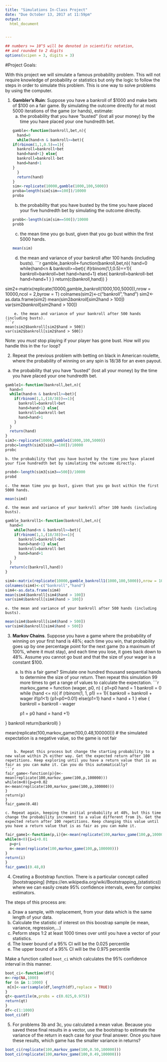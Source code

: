 ```yaml
---
title: "Simulations In-Class Project"
date: "Due October 13, 2017 at 11:59pm"
output:
  html_document


---
```


<style type="text/css">
.table {

    width: 80%;
    margin-left:10%; 
    margin-right:10%;
}
</style>
```r
## numbers >= 10^5 will be denoted in scientific notation,
## and rounded to 2 digits
options(scipen = 3, digits = 3)
```




#Project Goals:


With this project we will simulate a famous probability problem. This will not require knowledge of probability or statistics but only the logic to follow the steps in order to simulate this problem. This is one way to solve problems by using the computer. 

 1. **Gambler's Ruin**: Suppose you have a bankroll of $1000 and make bets of $100 on a fair game. By simulating the outcome directly for at most 5000 iterations of the game (or hands), estimate:
    a. the probability that you have "busted" (lost all your money) by the time you have placed your one hundredth bet. 
```r
gamble<-function(bankroll,bet,n){
  hand=0
  while(hand<n & bankroll>=bet){
    if(rbinom(1,1,0.5)==1){
      bankroll=bankroll+bet
      hand=hand+1} else{
      bankroll=bankroll-bet
      hand=hand+1
    }
  }
  return(hand)
}
sim<-replicate(10000,gamble(1000,100,5000))
proba=length(sim[sim==100])/10000
proba
```
    b. the probability that you have busted by the time you have placed your five hundredth bet by simulating the outcome directly. 
```r
probb<-length(sim[sim==500])/10000
probb
```
    c. the mean time you go bust, given that you go bust within the first 5000 hands.
```r
mean(sim)
```
    d. the mean and variance of your bankroll after 100 hands (including busts).
```r
gamble_bankroll<-function(bankroll,bet,n){
  hand=0
    while(hand<n & bankroll>=bet){
    if(rbinom(1,1,0.5)==1){
      bankroll=bankroll+bet
      hand=hand+1} else{
      bankroll=bankroll-bet
      hand=hand+1
    }
  }
  return(c(bankroll,hand))
}

sim2<-matrix(replicate(10000,gamble_bankroll(1000,100,5000)),nrow = 10000,ncol = 2,byrow = T)
colnames(sim2)<-c("bankroll","hand")
sim2<-as.data.frame(sim2)
mean(sim2$bankroll[sim2$hand > 100])
var(sim2$bankroll[sim2$hand > 100])
```
    e. the mean and variance of your bankroll after 500 hands (including busts).
```r
mean(sim2$bankroll[sim2$hand > 500])
var(sim2$bankroll[sim2$hand > 500])
```
Note: you *must* stop playing if your player has gone bust. How will you handle this in the `for` loop?

2. Repeat the previous problem with betting on black in American roulette, where the probability of winning on any spin is 18/38 for an even payout.
a. the probability that you have "busted" (lost all your money) by the time you have placed your one hundredth bet. 
```r
gamble1<-function(bankroll,bet,n){
  hand=0
  while(hand<n & bankroll>=bet){
    if(rbinom(1,1,(18/38))==1){
      bankroll=bankroll+bet
      hand=hand+1} else{
      bankroll=bankroll-bet
      hand=hand+1
    }
  }
  return(hand)
}
sim3<-replicate(10000,gamble1(1000,100,5000))
probc=length(sim3[sim3==100])/10000
probc
```
    b. the probability that you have busted by the time you have placed your five hundredth bet by simulating the outcome directly. 
```r
probd<-length(sim3[sim3==500])/10000
probd
```
    c. the mean time you go bust, given that you go bust within the first 5000 hands.
```r
mean(simd)
```
    d. the mean and variance of your bankroll after 100 hands (including busts).
```r
gamble_bankroll1<-function(bankroll,bet,n){
  hand=0
    while(hand<n & bankroll>=bet){
    if(rbinom(1,1,(18/38))==1){
      bankroll=bankroll+bet
      hand=hand+1} else{
      bankroll=bankroll-bet
      hand=hand+1
    }
  }
  return(c(bankroll,hand))
}

sim4<-matrix(replicate(10000,gamble_bankroll1(1000,100,5000)),nrow = 10000,ncol = 2,byrow = T)
colnames(sim4)<-c("bankroll","hand")
sim4<-as.data.frame(sim4)
mean(sim4$bankroll[sim4$hand > 100])
var(sim4$bankroll[sim4$hand > 100])
```
    e. the mean and variance of your bankroll after 500 hands (including busts).
```r
mean(sim4$bankroll[sim4$hand > 500])
var(sim4$bankroll[sim4$hand > 500])
```

3. **Markov Chains**. Suppose you have a game where the probability of winning on your first hand is 48%; each time you win, that probability goes up by one percentage point for the next game (to a maximum of 100%, where it must stay), and each time you lose, it goes back down to 48%. Assume you cannot go bust and that the size of your wager is a constant $100.
   a. Is this a fair game? Simulate one hundred thousand sequential hands to determine the size of your return. Then repeat this simulation 99 more times to get a range of values to calculate the expectation.
```r
markov_game = function (wager, p0, n) {
  p1=p0
  hand = 1
  bankroll = 0
  while (hand <= n){
    if (rbinom(1, 1, p1) == 1){
      bankroll = bankroll + wager
      if(p1<1)
     {p1=p0+0.01}
     else{p1=1}
      hand = hand + 1
    } else { 
    bankroll = bankroll - wager
  
      p1 = p0
      hand = hand +1}
    
  } 
  bankroll
  return(bankroll)
}

mean(replicate(100,markov_game(100,0.48,100000)))
# the simulated expectation is a negative value, so the game is not fair
```

    b. Repeat this process but change the starting probability to a new value within 2% either way. Get the expected return after 100 repetitions. Keep exploring until you have a return value that is as fair as you can make it. Can you do this automatically?
```r
fair_game<-function(p){m<-mean(replicate(100,markov_game(100,p,100000)))
while(m<0){p=p+0.02
m<-mean(replicate(100,markov_game(100,p,100000)))
}
return(p)
}
fair_game(0.48)
```
    c. Repeat again, keeping the initial probability at 48%, but this time change the probability increment to a value different from 1%. Get the expected return after 100 repetitions. Keep changing this value until you have a return value that is as fair as you can make it. 
```r
fair_game1<-function(p,i){m<-mean(replicate(100,markov_game(100,p,100000)))
while(m<0){i=i+0.01
  p=p+i
  m<-mean(replicate(100,markov_game(100,p,100000)))
}
return(i)
}
fair_game1(0.48,0)
```


4. Creating a Bootstrap function. There is a particular concept called [bootstrapping]
(https://en.wikipedia.org/wiki/Bootstrapping_(statistics)) where we can easily create 95% confidence intervals, even for complex estimators.

The steps of this process are:

  a. Draw a sample, with replacement, from your data which is the same length of your data.
  b. Calculate the statistic of interest on this boostrap sample (ie mean, variance, regression,...)
  c. Peform steps 1:2 at least 1000 times over until you have a vector of your statistics. 
  d. The lower bound of a 95% CI will be the 0.025 percentile
  e. The upper bound of a 95% CI will be the 0.975 percentile

Make a function called `boot_ci` which calculates the 95% confidence interval in this manner. 
```r
boot_ci<-function(df){
m<-rep(NA,1000)
for (n in 1:1000) {
 m[n]<-var(sample(df,length(df),replace = TRUE))
}
qt<-quantile(m,probs = c(0.025,0.975))
return(qt)
}
df<-c(1:1000)
boot_ci(df)
```
5. For problems 3b and 3c, you calculated a mean value. Because you saved these final results in a vector, use the bootstrap to estimate the variance of the return in each case for your final answer. Once you have these results, which game has the smaller variance in returns?
```r
boot_ci(replicate(100,markov_game(100,0.50,100000)))
boot_ci(replicate(100,markov_game(100,0.49,100000)))
```